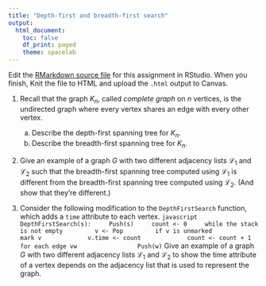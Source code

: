 ```yaml
---
title: "Depth-first and breadth-first search"
output:
  html_document:
    toc: false
    df_print: paged
    theme: spacelab
---
```


Edit the [RMarkdown source file](18dfsandbfs.Rmd) for this assignment in RStudio. When you finish, Knit the file to HTML and upload the `.html` output to Canvas.


1. Recall that the graph $K_n$, called *complete graph* on $n$ vertices, is the undirected graph where every vertex shares an edge with every other vertex. 
    a. Describe the depth-first spanning tree for $K_n$.
    b. Describe the breadth-first spanning tree for $K_n$. 





2. Give an example of a graph $G$ with two different adjacency lists $\mathcal{L}_1$ and $\mathcal{L}_2$ such that the breadth-first spanning tree computed using $\mathcal{L}_1$ is different from the breadth-first spanning tree computed using $\mathcal{L}_2$. (And show that they're different.)





3. Consider the following modification to the `DepthFirstSearch` function, which adds a `time` attribute to each vertex. 
    ```javascript
DepthFirstSearch(s):
    Push(s)
    count <- 0
    while the stack is not empty
        v <- Pop
        if v is unmarked
            mark v
            v.time <- count
            count <- count + 1
            for each edge vw
                Push(w)
    ```
Give an example of a graph $G$ with two different adjacency lists $\mathcal{L}_1$ and $\mathcal{L}_2$ to show the time attribute of a vertex depends on the adjacency list that is used to represent the graph.



